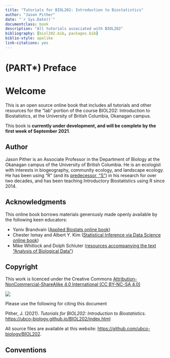 ```yaml
--- 
title: "Tutorials for BIOL202: Introduction to Biostatistics"
author: "Jason Pither"
date: "`r Sys.Date()`"
documentclass: book
description: "All tutorials associated with BIOL202"
bibliography: [biol202.bib, packages.bib]
biblio-style: apalike
link-citations: yes
---
```


# (PART\*) Preface {-}

# Welcome {-}

This is an open source online book that includes all tutorials and other resources for the "lab" portion of the course BIOL202: Introduction to Biostatistics, at the University of British Columbia, Okanagan campus.

This book is **currently under development, and will be complete by the first week of September 2021**.

## Author {-}

Jason Pither is an Associate Professor in the Department of Biology at the Okanagan campus of the University of British Columbia. He is an ecologist with interests in biogeography, community ecology, and landscape ecology. He has been using "R" (and its [predecessor, "S"](https://en.wikipedia.org/wiki/R_(programming_language)#History)) in his research for over two decades, and has been teaching Introductory Biostatistics using R since 2014.  

## Acknowledgments{-}

This online book borrows materials generously made openly available by the following keen educators:  

+ Yaniv Brandvain ([Applied Biostats online book](https://www.bookdown.org/ybrandvain/Applied-Biostats/))
+ Chester Ismay and Albert Y. Kim ([Statistical Inference via Data Science online book](https://moderndive.com/))
+ Mike Whitlock and Dolph Schluter ([resources accompanying the text "Analysis of Biological Data"](https://whitlockschluter3e.zoology.ubc.ca/index.html))

## Copyright {-}

This work is licenced under the Creative Commons [Attribution-NonCommercial-ShareAlike 4.0 International (CC BY-NC-SA 4.0)](https://creativecommons.org/licenses/by-nc-sa/4.0/)

![](./more/creative-commons-783531_1280.png)

Please use the following for citing this document

Pither, J. (2021). *Tutorials for BIOL202: Introduction to Biostatistics*. [https://ubco-biology.github.io/BIOL202/index.html](https://ubco-biology.github.io/BIOL202/index.html)

All source files are available at this website:  [https://github.com/ubco-biology/BIOL202](https://github.com/ubco-biology/BIOL202).

## Conventions {-}